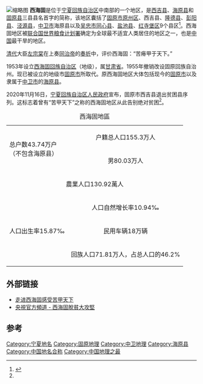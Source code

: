 {{Infobox settlement|image_map=Ningxia Xihaigu map.png}}[[File:Yanchi,_Wuzhong,_Ningxia,_China_-_panoramio_(11).jpg|缩略图]]
'''西海固'''是位于[[宁夏回族自治区|宁夏回族自治区]]中南部的一个地区，是[[西吉县|西吉县]]、[[海原县|海原县]]和[[固原县|固原县]]三县县名首字的简称，该地区囊括了[[固原市|固原市]][[原州区|原州区]]、西吉县、[[隆德县|隆德县]]、[[彭阳县|彭阳县]]、[[泾源县|泾源县]]，[[中卫市|中卫市]]海原县以及[[吴忠市|吴忠市]][[同心县|同心县]]、[[盐池县|盐池县]]、[[红寺堡区|红寺堡区]]9个县区<ref name=":0">{{Cite web|title=苦甲天下的西海固告别绝对贫困|url=http://www.xinhuanet.com/local/2020-11/16/c_1126747422.htm|accessdate=2020-11-17|date=2020-11-16|agency=新华社|archiveurl=https://web.archive.org/web/20210327150415/http://www.xinhuanet.com/local/2020-11/16/c_1126747422.htm|archivedate=2021-03-27|dead-url=yes}}</ref>。西海固地区被[[联合国|联合国]][[世界糧食計劃署|世界粮食计划署]]确定为全球最不适宜人类居住的地区之一，也是[[中国|中国]]最干旱的地区。

[[清代|清代]]大臣[[左宗棠|左宗棠]]在上奏[[同治帝|同治帝]]的[[奏折|奏折]]中，评价西海固：“苦瘠甲于天下。”

1953年设立[[西海固回族自治区|西海固回族自治区]]（地级），属[[甘肃省|甘肃省]]。1955年撤销改设固原回族自治州。现已被设立的地级市[[固原市|固原市]]所取代。原西海固地区大体包括现今的[[固原市|固原市]]以及隶属于[[中卫市|中卫市]]的[[海原县|海原县]]。

2020年11月16日，[[宁夏回族自治区人民政府|宁夏回族自治区人民政府]]宣布，固原市西吉县退出贫困县序列。这标志着曾有“苦甲天下”之称的西海固地区从此告别绝对贫困<ref name=":0" />。

{| style="width:470px" border="1" cellpadding="5" cellspacing="0"
|-
|+ 西海固地區
|-
| rowspan=2| 总户数43.74万户<br>（不包含海原县）
| colspan=2 align="center"| 户籍总人口155.3万人
|-
| 男80.03万人
| 女75.27万人
|-
| colspan=2 align="center"| 農業人口130.92萬人
| 非农业人口24.38万人
|- 
| rowspan=3| 人口出生率15.87‰
| 人口自然增长率10.94‰
| 计划生育率84.11%
|- 
| 民用车辆18万辆
| 貧困人口58萬人
|-
| colspan=2 align="center"|回族人口71.81万人，占总人口的46.2%
|}

== 外部链接 ==
*[http://finance.qq.com/a/20091115/000391.htm 走进西海固感受苦甲天下]
*[https://www.youtube.com/watch?v=UqJ8KkoXWbk 央視官方頻道 - 西海固脫貧大攻堅] {{Wayback|url=https://www.youtube.com/watch?v=UqJ8KkoXWbk |date=20200518165558 }}

== 参考 ==
{{reflist}}
{{NingXia-stub}}
[[Category:宁夏地名|Category:宁夏地名]]
[[Category:固原地理|Category:固原地理]]
[[Category:中卫地理|Category:中卫地理]]
[[Category:海原县|Category:海原县]]
[[Category:中国地名合称|Category:中国地名合称]]
[[Category:中国地理之最|Category:中国地理之最]]